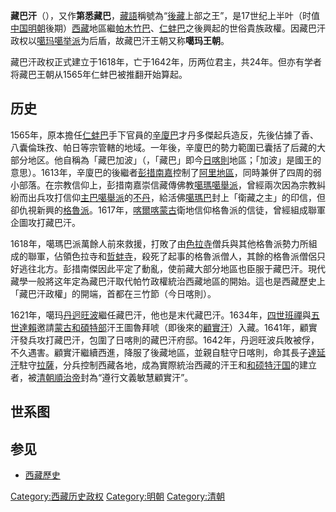 {{Infobox Former Country
|native_name = {{bo-textonly|གཙང་པ}}
|conventional_long_name =藏巴汗
|common_name = 藏巴汗
|continent = 亞洲
|region = [[青藏高原|青藏高原]]一带
|country = [[中国|中国]]
|government_type = [[君主制|君主制]]
|year_start = 1565年
|event_start = 
|year_end = 1642年
|event_end = 
|event1 = 
|date_event1 = 
|event2 = 
|date_event2 = 
|event3 = 
|date_event3 = 
|p1 = 帕木竹巴
|flag_p1 =
|p2 = 仁蚌巴
|flag_p2 =
|s1 = 和硕特汗国
|flag_s1 =
|s2 = 甘丹颇章
|flag_s2 = Flag of Tibet.svg
|image_flag =
|flag = 
|flag_type = 
|image_coat =
|symbol =
|symbol_type =
|image_map = 
|image_map_caption = 
|capital = 三竹节（今西藏[[日喀则市|日喀则市]]）
|national_motto =
|common_languages = [[藏語|藏語]]
|religion = [[藏传佛教|藏传佛教]][[噶举派|噶举派]]
|currency =
|government_type  = [[佛教|佛教]][[政教合一|政教合一]]
|
|leader1 = [[辛厦巴·才旦多吉|辛厦巴·才旦多吉]]（首）
|year_leader1 = 1565年–1599年
|title_leader = 藏巴甲波（藏巴国王）
|leader2 = [[彭措南杰|彭措南杰]]
|year_leader2 = 1599年–1611年
|leader3 = [[丹迥旺波|丹迥旺波]]（末）
|year_leader3 =  1621年－1642年
}}
{{西藏歷史}}
{{unreferenced|time=2018-10-12}}

'''藏巴汗'''（{{Bo|z=བདེ་སྲིད་གཙང་པ|w=sDe Srid gTsang Pa}}），又作'''第悉藏巴'''，[[藏語|藏語]]稱號為“[[後藏|後藏]]上部之王”，是17世纪上半叶（时值[[中国|中国]][[明朝|明朝]]後期）[[西藏|西藏]]地區繼[[帕木竹巴|帕木竹巴]]、[[仁蚌巴|仁蚌巴]]之後興起的世俗貴族政權。因藏巴汗政权以[[噶玛噶举派|噶玛噶举派]]为后盾，故藏巴汗王朝又称'''噶玛王朝'''。

藏巴汗政权正式建立于1618年，亡于1642年，历两位君主，共24年。但亦有学者将藏巴王朝从1565年仁蚌巴被推翻开始算起。

==历史==
1565年，原本擔任[[仁蚌巴|仁蚌巴]]手下官員的[[辛廈巴|辛廈巴]]才丹多傑起兵造反，先後佔據了香、八囊倫珠孜、帕日等宗管轄的地域。一年後，辛廈巴的勢力範圍已囊括了后藏的大部分地区。他自稱為「藏巴加波」（{{bo|z=གཙང་པ་རྒྱ་པོ་|w=gtsang pa rgyal po}}，「藏巴」即今[[日喀則|日喀則]]地區；「加波」是國王的意思）。1613年，辛廈巴的後繼者[[彭措南嘉|彭措南嘉]]控制了[[阿里地區|阿里地區]]，同時兼併了四周的弱小部落。在宗教信仰上，彭措南嘉崇信藏傳佛教[[噶瑪噶舉派|噶瑪噶舉派]]，曾經兩次因為宗教糾紛而出兵攻打信仰[[主巴噶舉派|主巴噶舉派]]的[[不丹|不丹]]，給活佛[[噶瑪巴|噶瑪巴]]封上「衛藏之主」的印信，但卻仇視新興的[[格魯派|格魯派]]。1617年，[[喀爾喀蒙古|喀爾喀蒙古]]衛地信仰格魯派的信徒，曾經組成聯軍企圖攻打藏巴汗。

1618年，噶瑪巴派萬餘人前來救援，打敗了由[[色拉寺|色拉寺]]僧兵與其他格魯派勢力所組成的聯軍，佔領色拉寺和[[哲蚌寺|哲蚌寺]]，殺死了起事的格魯派僧人，其餘的格魯派僧侶只好逃往北方。彭措南傑因此平定了動亂，使前藏大部分地區也臣服于藏巴汗。現代藏學一般將这年定為藏巴汗取代帕竹政權統治西藏地區的開始。這也是西藏歷史上「藏巴汗政權」的開端，首都在三竹節（今日喀則）。

1621年，噶玛[[丹迥旺波|丹迥旺波]]繼任藏巴汗，他也是末代藏巴汗。1634年，[[四世班禪|四世班禪]]與[[五世達賴|五世達賴]]邀請[[蒙古|蒙古]][[和碩特|和碩特部]]汗王圖魯拜唬（即後來的[[顧實汗|顧實汗]]）入藏。1641年，顧實汗發兵攻打藏巴汗，包圍了日喀則的藏巴汗府邸。1642年，丹迥旺波兵敗被俘，不久遇害。顧實汗繼續西進，降服了後藏地區，並親自駐守日喀則，命其長子[[达延鄂齐尔汗|達延汗]]駐守[[拉薩|拉薩]]，分兵控制西藏各地，成為實際統治西藏的汗王和[[和硕特汗国|和硕特汗国]]的建立者，被[[清朝|清朝]][[順治帝|順治帝]]封為“遵行文義敏慧顧實汗”。

==世系图==
{{chart/start}}
{{chart| | Xi |Xi='''[[辛厦巴·才旦多吉|辛厦巴·才旦多吉]]'''}}
{{chart| | |)|-|-|-|v|-|-|-|.| | | }}
{{chart| | Tu | | La | | Da | |Tu='''[[图多南杰|图多南杰]]'''|La='''[[拉旺多杰|拉旺多杰]]'''|Da='''[[丹松旺波|丹松旺波]]'''}}
{{chart| | |!| |}}
{{chart| | Pe | |Pe='''[[彭措南杰|彭措南杰]]'''}}
{{chart| | |!| |}}
{{chart| | Da | |Da='''[[丹迥旺波|丹迥旺波]]'''}}
{{chart/end}}
==参见==
*[[西藏歷史|西藏歷史]]

{{Tibet topics}}

[[Category:西藏历史政权|Category:西藏历史政权]]
[[Category:明朝|Category:明朝]]
[[Category:清朝|Category:清朝]]